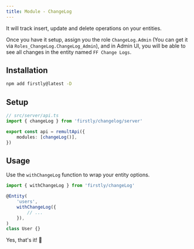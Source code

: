 ```yaml
---
title: Module - ChangeLog
---
```


It will track insert, update and delete operations on your entities.

Once you have it setup, assign you the role `ChangeLog.Admin` (You can get it via
`Roles_ChangeLog.ChangeLog_Admin`), and in Admin UI, you will be able to see all changes in the
entity named `FF Change Logs`.

## Installation

```bash
npm add firstly@latest -D
```

## Setup

```ts
// src/server/api.ts
import { changeLog } from 'firstly/changelog/server'

export const api = remultApi({
	modules: [changeLog()],
})
```

## Usage

Use the `withChangeLog` function to wrap your entity options.

```ts
import { withChangeLog } from 'firstly/changeLog'

@Entity(
	'users',
	withChangeLog({
		// ...
	}),
)
class User {}
```

Yes, that's it! 🎉
